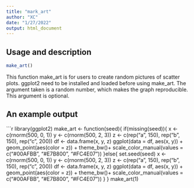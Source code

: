---
title: "mark_art"
author: "XC"
date: "1/27/2022"
output: html_document
---

## Usage and description
```{r, eval=FALSE}

make_art()
```

This function make_art is for users to create random pictures of scatter plots. ggplot2 need to be installed and loaded before using make_art. The argument taken is a random number, which makes the graph reproducible. This argument is optional. 

## An example output
```{r, eval=TRUE, echo=FALSE}
library(ggplot2)
make_art <- function(seed){
  if(missing(seed)){
    x <- c(rnorm(500, 0, 1))
    y <- c(rnorm(500, 2, 3))
    z <- c(rep("a", 150), rep("b", 150), rep("c", 200))
    df <- data.frame(x, y, z)
    ggplot(data = df, aes(x, y)) + geom_point(aes(color = z)) +
      theme_bw()+ scale_color_manual(values = c("#00AFBB", "#E7B800", "#FC4E07"))
  }else{
    set.seed(seed)
    x <- c(rnorm(500, 0, 1))
    y <- c(rnorm(500, 2, 3))
    z <- c(rep("a", 150), rep("b", 150), rep("c", 200))
    df <- data.frame(x, y, z)
    ggplot(data = df, aes(x, y)) + geom_point(aes(color = z)) +
      theme_bw()+ scale_color_manual(values = c("#00AFBB", "#E7B800", "#FC4E07"))
  }
}
make_art(1)
